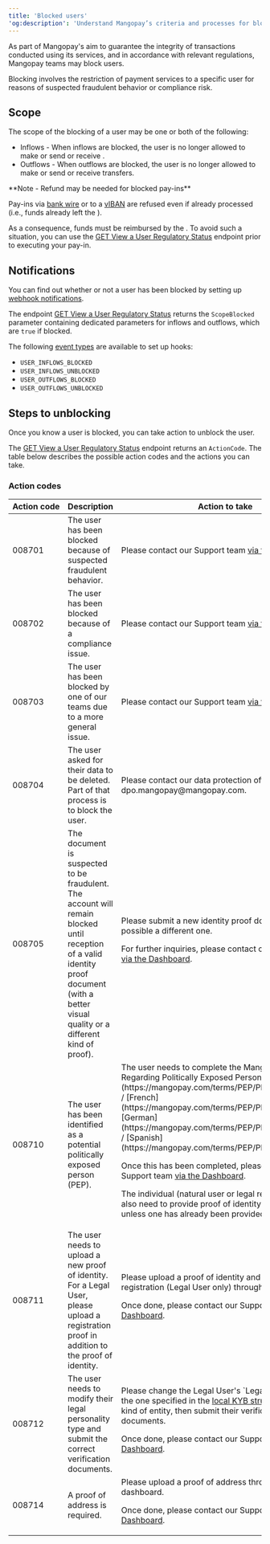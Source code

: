 ```yaml
---
title: 'Blocked users'  
'og:description': 'Understand Mangopay’s criteria and processes for blocking users, including the reasons why and steps you can take to get them unblocked.'  
---
```

  
  

As part of Mangopay's aim to guarantee the integrity of transactions conducted using its services, and in accordance with relevant regulations, Mangopay teams may block users.  

Blocking involves the restriction of payment services to a specific user for reasons of suspected fraudulent behavior or compliance risk.  

## Scope  

The scope of the blocking of a user may be one or both of the following:  
- Inflows - When inflows are blocked, the user is no longer allowed to make <PayIn content="pay-ins" /> or send or receive <Transfer content="transfers"/>.  
- Outflows - When outflows are blocked, the user is no longer allowed to make <Payout content="payouts" /> or send or receive transfers.  

<Note>  
**Note - Refund may be needed for blocked pay-ins** 
  
Pay-ins via <a href="/api-reference/bank-wire-payins/bank-wire-payin-object">bank wire</a> or to a <a href="/api-reference/banking-aliases/external-instruction-bank-wire-payin-object">vIBAN</a> are refused even if already processed (i.e., funds already left the <Issuer content="issuing bank" />).  

As a consequence, funds must be reimbursed by the <Platform content="platform" />. To avoid such a situation, you can use the <a href="/api-reference/user-regulatory-status/view-user-regulatory-status">GET View a User Regulatory Status</a> endpoint prior to executing your pay-in.  
</Note>  

## Notifications  

You can find out whether or not a user has been blocked by setting up <a href="/webhooks">webhook notifications</a>.  

The endpoint <a href="/api-reference/user-regulatory-status/view-user-regulatory-status">GET View a User Regulatory Status</a> returns the `ScopeBlocked` parameter containing dedicated parameters for inflows and outflows, which are `true` if blocked.  

The following <a href="/webhooks/event-types">event types</a> are available to set up hooks:  
- `USER_INFLOWS_BLOCKED`
- `USER_INFLOWS_UNBLOCKED` 
- `USER_OUTFLOWS_BLOCKED`
- `USER_OUTFLOWS_UNBLOCKED`

## Steps to unblocking

Once you know a user is blocked, you can take action to unblock the user.  

The <a href="/api-reference/user-regulatory-status/view-user-regulatory-status">GET View a User Regulatory Status</a> endpoint returns an `ActionCode`. The table below describes the possible action codes and the actions you can take.

### Action codes

<table>
<thead>
<tr>
<th class="header">Action&nbsp;code</th>
<th class="header">Description</th>
<th class="header">Action to take</th>
</tr>
</thead>
<tbody>
<tr>
<td class="table-content">008701</td>
<td class="table-content">The user has been blocked because of suspected fraudulent behavior.</td>
<td class="table-content">Please contact our Support team <a href="https://hub.mangopay.com/" target="_blank">via the Dashboard</a>.</td>
</tr>
<tr>
<td class="table-content">008702</td>
<td class="table-content">The user has been blocked because of a compliance issue.</td>
<td class="table-content">Please contact our Support team <a href="https://hub.mangopay.com/" target="_blank">via the Dashboard</a>.</td>
</tr>
<tr>
<td class="table-content">008703</td>
<td class="table-content">The user has been blocked by one of our teams due to a more general issue.</td>
<td class="table-content">Please contact our Support team <a href="https://hub.mangopay.com/" target="_blank">via the Dashboard</a>.</td>
</tr>
<tr>
<td class="table-content">008704</td>
<td class="table-content">The user asked for their data to be deleted. Part of that process is to block the user.</td>
<td class="table-content">Please contact our data protection officer via email to dpo.mangopay@mangopay.com.</td>
</tr>
<tr>
<td class="table-content">008705</td>
<td class="table-content">The document is suspected to be fraudulent. The account will remain blocked until reception of a valid identity proof document (with a better visual quality or a different kind of proof).</td>
<td class="table-content">
Please submit a new identity proof document, if possible a different one.

For further inquiries, please contact our Support team <a href="https://hub.mangopay.com/" target="_blank">via the Dashboard</a>.
</td>
</tr>
<tr>
<td class="table-content">008710</td>
<td class="table-content">The user has been identified as a potential politically exposed person (PEP).</td>
<td class="table-content">
The user needs to complete the Mangopay Declaration Regarding Politically Exposed Persons ([English](https://mangopay.com/terms/PEP/PEP_form_EN.pdf) / [French](https://mangopay.com/terms/PEP/PEP_form_FR.pdf) / [German](https://mangopay.com/terms/PEP/PEP_form_DE.pdf) / [Spanish](https://mangopay.com/terms/PEP/PEP_form_ES.pdf)). 

Once this has been completed, please contact our Support team <a href="https://hub.mangopay.com/" target="_blank">via the Dashboard</a>.

The individual (natural user or legal representative) will also need to provide proof of identity via the API unless one has already been provided and validated.
</td>
</tr>
<tr>
<td class="table-content">008711</td>
<td class="table-content">The user needs to upload a new proof of identity. For a Legal User, please upload a registration proof in addition to the proof of identity.</td>
<td class="table-content">
Please upload a proof of identity and a proof of registration (Legal User only) through the dashboard. 

Once done, please contact our Support team <a href="https://hub.mangopay.com/" target="_blank">via the Dashboard</a>.
</td>
</tr>
<tr>
<td class="table-content">008712</td>
<td class="table-content">The user needs to modify their legal personality type and submit the correct verification documents.</td>
<td class="table-content">
Please change the Legal User's `LegalPersonType` to the one specified in the <a href="/guides/users/verification/requirements/kyb-local">local KYB structures</a> for their kind of entity, then submit their verification documents. 

Once done, please contact our Support team <a href="https://hub.mangopay.com/" target="_blank">via the Dashboard</a>.
</td>
</tr>
<tr>
<td class="table-content">008714</td>
<td class="table-content">A proof of address is required.</td>
<td class="table-content">
Please upload a proof of address through the dashboard.

Once done, please contact our Support team <a href="https://hub.mangopay.com/" target="_blank">via the Dashboard</a>.
</td>
</tr>
</tbody>
</table>